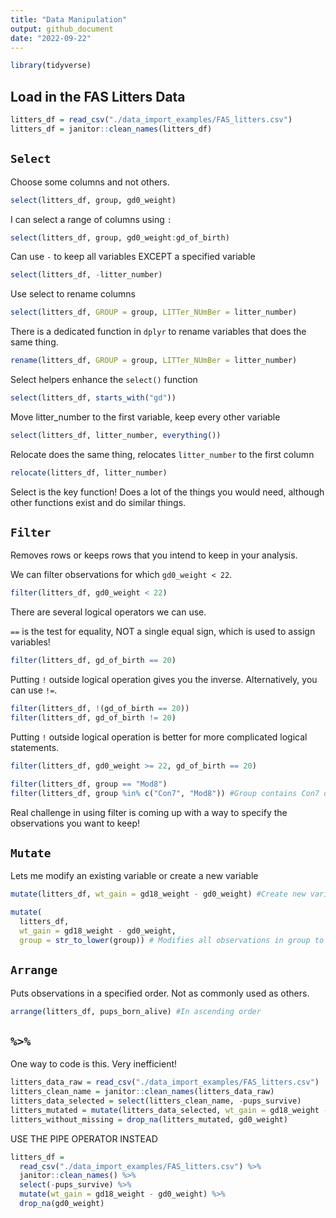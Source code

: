 ```yaml
---
title: "Data Manipulation"
output: github_document
date: "2022-09-22"
---
```


```r
library(tidyverse)
```

## Load in the FAS Litters Data

```r
litters_df = read_csv("./data_import_examples/FAS_litters.csv")
litters_df = janitor::clean_names(litters_df)
```
## `Select`

Choose some columns and not others.

```r
select(litters_df, group, gd0_weight)
```
I can select a range of columns using `:`
```r
select(litters_df, group, gd0_weight:gd_of_birth)
```
Can use `-` to keep all variables EXCEPT a specified variable
```r
select(litters_df, -litter_number)
```

Use select to rename columns

```r
select(litters_df, GROUP = group, LITTer_NUmBer = litter_number)
```

There is a dedicated function in `dplyr` to rename variables that does the same thing.
```r
rename(litters_df, GROUP = group, LITTer_NUmBer = litter_number)
```

Select helpers enhance the `select()` function
```r
select(litters_df, starts_with("gd"))
```
Move litter_number to the first variable, keep every other variable
```r
select(litters_df, litter_number, everything())
```
Relocate does the same thing, relocates `litter_number` to the first column
```r
relocate(litters_df, litter_number)
```

Select is the key function! Does a lot of the things you would need, although other functions exist and do similar things.

## `Filter`

Removes rows or keeps rows that you intend to keep in your analysis.

We can filter observations for which `gd0_weight < 22`.

```r
filter(litters_df, gd0_weight < 22)
```

There are several logical operators we can use.

`==` is the test for equality, NOT a single equal sign, which is used to assign variables!

```r
filter(litters_df, gd_of_birth == 20)
```
Putting `!` outside logical operation gives you the inverse. Alternatively, you can use `!=`.
```r
filter(litters_df, !(gd_of_birth == 20))
filter(litters_df, gd_of_birth != 20)

```
Putting `!` outside logical operation is better for more complicated logical statements.
```r
filter(litters_df, gd0_weight >= 22, gd_of_birth == 20)
```
```r
filter(litters_df, group == "Mod8")
filter(litters_df, group %in% c("Con7", "Mod8")) #Group contains Con7 or Mod8
```
Real challenge in using filter is coming up with a way to specify the observations you want to keep!

## `Mutate`

Lets me modify an existing variable or create a new variable

```r
mutate(litters_df, wt_gain = gd18_weight - gd0_weight) #Create new variable wt_gain
```
```r
mutate(
  litters_df, 
  wt_gain = gd18_weight - gd0_weight,
  group = str_to_lower(group)) # Modifies all observations in group to lowercase
```
## `Arrange`

Puts observations in a specified order. Not as commonly used as others.

```r
arrange(litters_df, pups_born_alive) #In ascending order
```
## `%>%`

One way to code is this. Very inefficient!
```r
litters_data_raw = read_csv("./data_import_examples/FAS_litters.csv")
litters_clean_name = janitor::clean_names(litters_data_raw)
litters_data_selected = select(litters_clean_name, -pups_survive)
litters_mutated = mutate(litters_data_selected, wt_gain = gd18_weight - gd0_weight)
litters_without_missing = drop_na(litters_mutated, gd0_weight)
```

USE THE PIPE OPERATOR INSTEAD
```r
litters_df = 
  read_csv("./data_import_examples/FAS_litters.csv") %>% 
  janitor::clean_names() %>% 
  select(-pups_survive) %>% 
  mutate(wt_gain = gd18_weight - gd0_weight) %>% 
  drop_na(gd0_weight)
```



